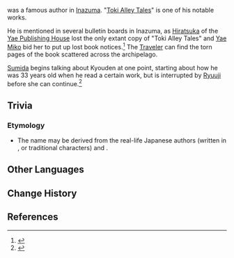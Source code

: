 {{Character Infobox
|type             = Mentioned
|region           = Inazuma
}}
{{Lang|'''Takizawa Kyouden'''|ja=瀧澤京伝|ja_rm=Takizawa Kyouden}} was a famous author in [[Inazuma]]. "[[Toki Alley Tales]]" is one of his notable works.

He is mentioned in several bulletin boards in Inazuma, as [[Hiratsuka]] of the [[Yae Publishing House]] lost the only extant copy of "Toki Alley Tales" and [[Yae Miko]] bid her to put up lost book notices.<ref>{{Ref/BB|Hanamizaka Bulletin Board|Hiratsuka's Message}}</ref> The [[Traveler]] can find the torn pages of the book scattered across the archipelago.

[[Sumida]] begins talking about Kyouden at one point, starting about how he was 33 years old when he read a certain work, but is interrupted by [[Ryuuji]] before she can continue.<ref>{{Ref/Quest|Octave of the Maushiro}}</ref>

==Trivia==
===Etymology===
* The name {{lang|Takizawa Kyouden|ja=瀧澤京伝}} may be derived from the real-life Japanese authors {{lang|{{w|Takizawa Bakin|'''Takizawa''' Okikuni}}|ja='''瀧澤'''興邦}} (written in ''{{w|Kyūjitai|kyuujitai}}'', or traditional characters) and {{lang|{{w|Santō Kyōden|Santou '''Kyouden'''}}|ja=山東'''京伝'''}}.

==Other Languages==
{{Other Languages
|default_hidden=1
|en      = Takizawa Kyouden
|zhs     = 泷泽京传
|zhs_rm  = Lóngzé Jīngchuán{{Assumed}}
|zht     = 瀧澤京傳
|zht_rm  = Lóngzé Jīngchuán{{Assumed}}
|ja      = 瀧澤京伝
|ja_rm   = Takizawa Kyouden
|ko      = //타키자와 쿄덴//
|es      = Takizawa Kyouden
|fr      = Takizawa Kyouden
|ru      = Кёдэн Такидзава
|th      = Takizawa Kyoden
|vi      = Takizawa Kyouden
|de      = Takizawa Kyoden
|id      = Takizawa Kyoden
|pt      = Takizawa Kyouden
|tr      = Takizawa Kyouden
|it      = Takizawa Kyouden
}}

==Change History==
{{Change History|introduced=2.0}}

==References==
{{Reflist}}